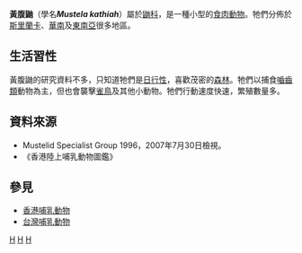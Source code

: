 {{speciesbox
| image = Yellow bellied weasel, Shillong, India.jpg
| image_caption =  摄于[[印度|印度]][[梅加拉亚邦|梅加拉亚邦]][[西隆|西隆]]
| status = LC
| status_system = IUCN3.1
| status_ref = <ref name=iucn>{{cite iucn|author=Duckworth, J.W.|author2=Timmins, R.J.|author3=Roberton, S.|author4=Choudhury, A.|author5=Lau, M.W.N.|last-author-amp=yes |year=2008|url=https://www.iucnredlist.org/details/41655/0|title=''Mustela kathiah''|access-date=21 March 2009|ref=harv}} Database entry includes a brief justification of why this species is of least concern</ref>
| genus = Mustela
| species = kathiah
| authority = [[Brian_Houghton_Hodgson|Hodgson]], 1835
| synonyms = 
| range_map = Yellow-bellied Weasel area.png
| range_map_caption = 黄腹鼬分布范围
}}

'''黃腹鼬'''（學名'''''Mustela kathiah'''''）屬於[[鼬科|鼬科]]，是一種小型的[[食肉動物|食肉動物]]。牠們分佈於[[斯里蘭卡|斯里蘭卡]]、[[華南|華南]]及[[東南亞|東南亞]]很多地區。

==生活習性==
黃腹鼬的研究資料不多，只知道牠們是[[日行性|日行性]]，喜歡茂密的[[森林|森林]]。牠們以捕食[[嚙齒類|嚙齒類]]動物為主，但也會襲擊[[雀鳥|雀鳥]]及其他小動物。牠們行動速度快速，繁殖數量多。

==資料來源==
<div class="references-small">
<references />
* Mustelid Specialist Group 1996，2007年7月30日檢視。
* 《香港陸上哺乳動物圖鑑》
</div>

==參見==
*[[香港哺乳動物|香港哺乳動物]]
*[[台灣哺乳動物|台灣哺乳動物]]

{{taxonbar}}

[[Category:_1835年描述的动物|H]]
[[Category:IUCN红色名录无危物种|H]]
[[Category:鼬屬|H]]
